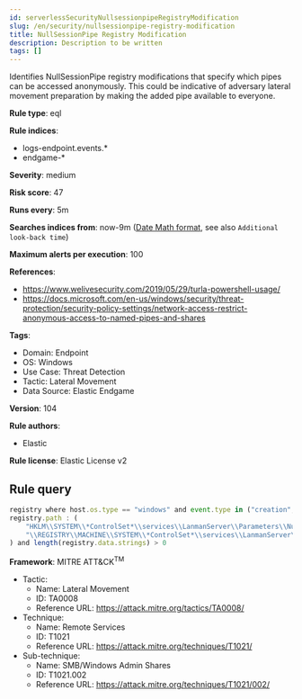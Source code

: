 ```yaml
---
id: serverlessSecurityNullsessionpipeRegistryModification
slug: /en/security/nullsessionpipe-registry-modification
title: NullSessionPipe Registry Modification
description: Description to be written
tags: []
---
```


<div id="nullsessionpipe-registry-modification"></div>

Identifies NullSessionPipe registry modifications that specify which pipes can be accessed anonymously. This could be indicative of adversary lateral movement preparation by making the added pipe available to everyone.

**Rule type**: eql

**Rule indices**: 

* logs-endpoint.events.*
* endgame-*

**Severity**: medium

**Risk score**: 47

**Runs every**: 5m

**Searches indices from**: now-9m ([Date Math format](((ref))/common-options.html#date-math), see also <DocLink id="serverlessSecurityRulesUiCreate" section="set-the-rules-schedule">`Additional look-back time`</DocLink>)

**Maximum alerts per execution**: 100

**References**: 

* https://www.welivesecurity.com/2019/05/29/turla-powershell-usage/
* https://docs.microsoft.com/en-us/windows/security/threat-protection/security-policy-settings/network-access-restrict-anonymous-access-to-named-pipes-and-shares

**Tags**: 

* Domain: Endpoint
* OS: Windows
* Use Case: Threat Detection
* Tactic: Lateral Movement
* Data Source: Elastic Endgame

**Version**: 104

**Rule authors**: 

* Elastic

**Rule license**: Elastic License v2

## Rule query

```js
registry where host.os.type == "windows" and event.type in ("creation", "change") and
registry.path : (
    "HKLM\\SYSTEM\\*ControlSet*\\services\\LanmanServer\\Parameters\\NullSessionPipes",
    "\\REGISTRY\\MACHINE\\SYSTEM\\*ControlSet*\\services\\LanmanServer\\Parameters\\NullSessionPipes"
) and length(registry.data.strings) > 0

```

**Framework**: MITRE ATT&CK<sup>TM</sup>

* Tactic:
    * Name: Lateral Movement
    * ID: TA0008
    * Reference URL: https://attack.mitre.org/tactics/TA0008/
* Technique:
    * Name: Remote Services
    * ID: T1021
    * Reference URL: https://attack.mitre.org/techniques/T1021/
* Sub-technique:
    * Name: SMB/Windows Admin Shares
    * ID: T1021.002
    * Reference URL: https://attack.mitre.org/techniques/T1021/002/

